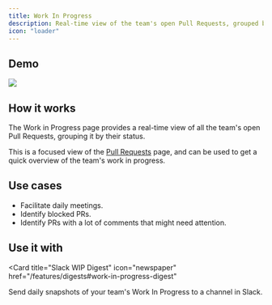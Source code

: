 ```yaml
---
title: Work In Progress
description: Real-time view of the team's open Pull Requests, grouped by status.
icon: "loader"
---
```



## Demo

<Frame>
  <img src="/images/pr-wip.png" />
</Frame>

## How it works

The Work in Progress page provides a real-time view of all the team's open Pull Requests, grouping it by their status.

This is a focused view of the [Pull Requests](/features/pull-requests) page, and can be used to get a quick overview of the team's work in progress.

## Use cases

- Facilitate daily meetings.
- Identify blocked PRs.
- Identify PRs with a lot of comments that might need attention.

## Use it with

<Card
  title="Slack WIP Digest"
  icon="newspaper"
  href="/features/digests#work-in-progress-digest"
>
  Send daily snapshots of your team's Work In Progress to a channel in Slack.
</Card>

<CtaGetStarted />
